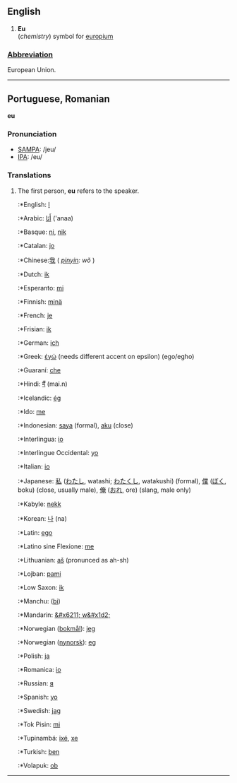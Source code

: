 ==English==

# '''Eu'''<br>(''chemistry'') symbol for [[europium]]

===[[Wiktionary:List of acronyms and abbreviations|Abbreviation]]===

European Union.

----

==Portuguese, Romanian==
'''eu'''

===Pronunciation===
*[[w:SAMPA|SAMPA]]: /jeu/
*[[w:IPA|IPA]]: /eu/

===Translations===
# The first person, '''eu''' refers to the speaker.
#:*English: [[I]]
#:*Arabic: [[أَنَا]] ('anaa)
#:*Basque: [[ni]], [[nik]]
#:*Catalan: [[jo]]
#:*Chinese:[[我]] ( ''[[pinyin]]: wǒ'' )
#:*Dutch: [[ik]]
#:*Esperanto: [[mi]]
#:*Finnish: [[minä]]
#:*French: [[je]]
#:*Frisian: [[ik]]
#:*German: [[ich]]
#:*Greek: [[έγώ]] (needs different accent on epsilon) (ego/egho)
#:*Guaraní: [[che]]
#:*Hindi: [[मैं]] (mai.n)
#:*Icelandic: [[ég]]
#:*Ido: [[me]]
#:*Indonesian: [[saya]] (formal), [[aku]] (close)
#:*Interlingua: [[io]]
#:*Interlingue Occidental: [[yo]]
#:*Italian: [[io]]
#:*Japanese: [[私]] ([[わたし]], watashi; [[わたくし]], watakushi) (formal), [[僕]] ([[ぼく]], boku) (close, usually male), [[俺]] ([[おれ]], ore) (slang, male only)
#:*Kabyle: [[nekk]]
#:*Korean: [[나]] (na)
#:*Latin: [[ego]]
#:*Latino sine Flexione: [[me]]
#:*Lithuanian: [[aš]] (pronunced as ah-sh)
#:*Lojban: [[pami]]
#:*Low Saxon: [[ik (pd)|ik]]
#:*Manchu: ([[bi]])
#:*Mandarin: [[&#x6211; w&#x1d2;]]
#:*Norwegian ([[bokmål]]): [[jeg]]
#:*Norwegian ([[nynorsk]]): [[eg]]
#:*Polish: [[ja]]
#:*Romanica: [[io]]
#:*Russian: [[я]]
#:*Spanish: [[yo]]
#:*Swedish: [[jag]]
#:*Tok Pisin: [[mi]]
#:*Tupinambá: [[ixé]], [[xe]]
#:*Turkish: [[ben]]
#:*Volapuk: [[ob]]
----